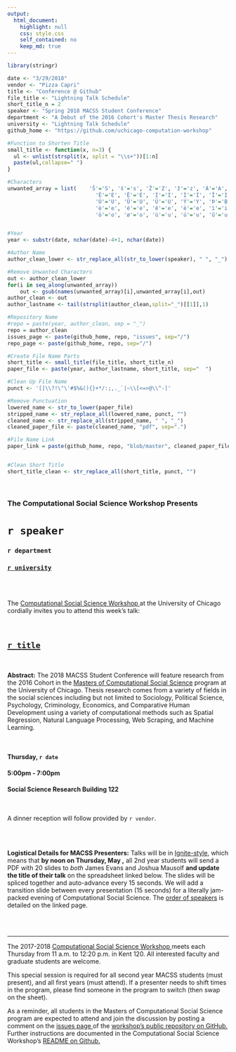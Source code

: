 ```yaml
---
output:
  html_document:
    highlight: null
    css: style.css
    self_contained: no
    keep_md: true
---
```


```r
library(stringr)

date <- "3/29/2018"
vendor <- "Pizza Capri"
title <- "Conference @ Github"
file_title <- "Lightning Talk Schedule"
short_title_n = 2
speaker <- "Spring 2018 MACSS Student Conference"
department <- "A Debut of the 2016 Cohort's Master Thesis Research"
university <- "Lightning Talk Schedule"
github_home <- "https://github.com/uchicago-computation-workshop"


```

```r
#Function to Shorten Title
small_title <- function(x, n=3) {
  ul <- unlist(strsplit(x, split = "\\s+"))[1:n]
  paste(ul,collapse=" ")
}

#Characters
unwanted_array = list(    'Š'='S', 'š'='s', 'Ž'='Z', 'ž'='z', 'À'='A', 'Á'='A', 'Â'='A', 'Ã'='A', 'Ä'='A', 'Å'='A', 'Æ'='A', 'Ç'='C', 'È'='E', 'É'='E',
                            'Ê'='E', 'Ë'='E', 'Ì'='I', 'Í'='I', 'Î'='I', 'Ï'='I', 'Ñ'='N', 'Ò'='O', 'Ó'='O', 'Ô'='O', 'Õ'='O', 'Ö'='O', 'Ø'='O', 'Ù'='U',
                            'Ú'='U', 'Û'='U', 'Ü'='U', 'Ý'='Y', 'Þ'='B', 'ß'='Ss', 'à'='a', 'á'='a', 'â'='a', 'ã'='a', 'ä'='a', 'å'='a', 'æ'='a', 'ç'='c',
                            'è'='e', 'é'='e', 'ê'='e', 'ë'='e', 'ì'='i', 'í'='i', 'î'='i', 'ï'='i', 'ð'='o', 'ñ'='n', 'ò'='o', 'ó'='o', 'ô'='o', 'õ'='o',
                            'ö'='o', 'ø'='o', 'ù'='u', 'ú'='u', 'û'='u', 'ý'='y', 'ý'='y', 'þ'='b', 'ÿ'='y' )


#Year
year <- substr(date, nchar(date)-4+1, nchar(date))

#Author Name
author_clean_lower <- str_replace_all(str_to_lower(speaker), " ", "_")

#Remove Unwanted Characters
out <- author_clean_lower
for(i in seq_along(unwanted_array))
    out <- gsub(names(unwanted_array)[i],unwanted_array[i],out)
author_clean <- out
author_lastname <- tail(strsplit(author_clean,split="_")[[1]],1)

#Repository Name
#repo = paste(year, author_clean, sep = "_")
repo = author_clean
issues_page <- paste(github_home, repo, "issues", sep="/")
repo_page <- paste(github_home, repo, sep="/")

#Create File Name Parts
short_title <- small_title(file_title, short_title_n)
paper_file <- paste(year, author_lastname, short_title, sep="  ")

#Clean Up File Name
punct <- '[]\\?!\"\'#$%&(){}+*/:;,._`|~\\[<=>@\\^-]'

#Remove Punctuation
lowered_name <- str_to_lower(paper_file)
stripped_name <- str_replace_all(lowered_name, punct, "")
cleaned_name <- str_replace_all(stripped_name, " ", "_")
cleaned_paper_file <- paste(cleaned_name, "pdf", sep=".")

#File Name Link
paper_link = paste(github_home, repo, "blob/master", cleaned_paper_file, sep="/"  )


#Clean Short Title
short_title_clean <- str_replace_all(short_title, punct, "")

```

<br>

<h3 class=pfblock-header> The Computational Social Science Workshop Presents </h3>

<h1 class=pfblock-header3> `r speaker` </h1>
<h3 class=pfblock-header3> `r department` </h3>
<h3 class=pfblock-header3>
  <a href="https://docs.google.com/spreadsheets/d/16-5wUB0xmpvMVjqaQThD5TUMvufncGi3ztG1cnPE3p4/edit#gid=0" >`r university`</a></h3>
<br><br>



<p class=pfblock-header3>The <a href="https://macss.uchicago.edu/content/computation-workshop"> Computational Social Science Workshop </a> at the University of Chicago cordially invites you to attend this week's talk:</p>

<br>

<div class=pfblock-header3>
<h2 class=pfblock-header>
  <a href="https://github.com/uchicago-computation-workshop/2018_spring_conference" >`r title`</a>
</h2>

<br>
</div>

<p class=footertext2>

**Abstract:** The 2018 MACSS Student Conference will feature research from the 2016 Cohort in the [Masters of Computational Social Science](https://macss.uchicago.edu) program at the University of Chicago. Thesis research comes from a variety of fields in the social sciences including but not limited to Sociology, Political Science, Psychology, Criminology, Economics, and Comparative Human Development using a variety of computational methods such as Spatial Regression, Natural Language Processing, Web Scraping, and Machine Learning.
<p class=footertext2>
<br>

<h4 class=pfblock-header3> Thursday, `r date` </h4>
<h4 class=pfblock-header3> 5:00pm - 7:00pm </h4>
<h4 class=pfblock-header3> Social Science Research Building 122 </h4>

<br>

<p class=pfblock-header3>A dinner reception will follow provided by `r vendor`.</p>

<br><br>

<p class=footertext2>

**Logistical Details for MACSS Presenters:** Talks will be in [Ignite-style](http://www.ignitetalks.io/), which means that **by noon on Thursday, May ,** all 2nd year students will send a PDF with 20 slides to *both* James Evans and Joshua Mausolf **and update the title of their talk** on the spreadsheet linked below. The slides will be spliced together and auto-advance every 15 seconds. We will add a transition slide between every presentation (15 seconds) for a literally jam-packed evening of Computational Social Science. The [order of speakers](https://docs.google.com/spreadsheets/d/16-5wUB0xmpvMVjqaQThD5TUMvufncGi3ztG1cnPE3p4/edit?usp=sharing) is detailed on the linked page.


</p>




<br><br>

---

<p class=footertext> The 2017-2018 <a href="https://macss.uchicago.edu/content/computation-workshop"> Computational Social Science Workshop </a> meets each Thursday from 11 a.m. to 12:20 p.m. in Kent 120. All interested faculty and graduate students are welcome.</p>

<p class=footertext>This special session is required for all second year MACSS students (must present), and all first years (must attend). If a presenter needs to shift times in the program, please find someone in the program to switch (then swap on the sheet).</p>

<p class=footertext> As a reminder, all students in the Masters of Computational Social Science program are expected to attend and join the discussion by posting a comment on the <a href="https://github.com/uchicago-computation-workshop/2018_spring_conference/issues"> issues page </a> of the <a href="`r repo_page`"> workshop's public repository on GitHub.</a> Further instructions are documented in the Computational Social Science Workshop's <a href="https://github.com/uchicago-computation-workshop/README"> README on Github.
</a></p>
